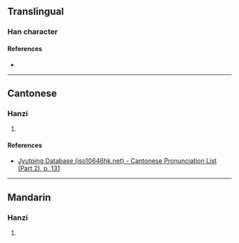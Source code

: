 {{character info/new}}
==Translingual==

===Han character===
{{Han char|rn=75|rad=木|as=11|sn=15|four=47927|canj=DOLB|ids=⿰木脩}}

====References====
* {{Han ref|kx=0549.080|dkj=15407|dj=0937.070|hdz=21280.130|uh=6A07|ud=27143|bh=E5ED|bd=58861}}

----

==Cantonese==

===Hanzi===
{{yue-hanzi|jyut=[[sau1]]|y=sau1}}

# {{defn|lang=yue|sort=木11}}

====References====
* [http://www.iso10646hk.net/jp/document/download.jsp Jyutping Database (iso10646hk.net) - Cantonese Pronunciation List (Part 2), p. 131]

----

==Mandarin==

===Hanzi===
{{cmn-hanzi|pin=[[xiū]] ([[xiu1]])|wg=hsiu<sup>1</sup>}}

# {{defn|lang=cmn|sort=木11}}
